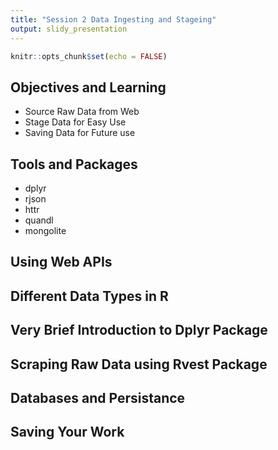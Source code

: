 ```yaml
---
title: "Session 2 Data Ingesting and Stageing"
output: slidy_presentation
---
```


```r
knitr::opts_chunk$set(echo = FALSE)
```

## Objectives and Learning

- Source Raw Data from Web
- Stage Data for Easy Use
- Saving Data for Future use

## Tools and Packages

- dplyr
- rjson
- httr
- quandl 
- mongolite


## Using Web APIs 


## Different Data Types in R


## Very Brief Introduction to Dplyr Package


## Scraping Raw Data using Rvest Package


## Databases and Persistance


## Saving Your Work

